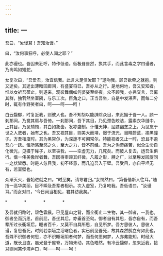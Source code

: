 ```yaml
---
---
---
```

title: 一
---



吾曰，“汝谩耳！吾知汝谩。”

曰，“汝何事狂呼，必使人闻之耶？”

此亦谩也。吾固未狂呼，特作低语，低极咠咠然，执其手，而此含毒之字曰谩者，乃尚鸣如短蛇。

女复次曰，“吾爱君，汝宜信我。此言未足信汝耶？”遂吻我。顾吾欲牵之就抱，则又逝矣。其逝出薄暗回廊间，有盛宴将已，吾亦从之行。是地何地，吾又安知者。惟以女祈吾莅止，则遂来，观彼舞偶如何婆娑至终夜。众不顾我，亦弗交言，吾离其群，独茕然坐室隅，与乐工次。巨角之口，正当吾坐，自是中发滞声，而每二分时，辄有作野笑者曰，呵——呵——呵！

白云馥郁，时复近我，则彼人也。吾不知胡以能辟除众目，来贡媚于吾一人。顾一刹那间，乃觉其肩与吾倚。一刹那间，吾下其目，乃见颈色皎洁，露素衣华缝中。上其目，乃见辅颊，其白如象齿，发亦盛制。计惟天神，屈膝幽垄之上，为见忘于世之人悲者，始有之也。吾又视其目，则美大而靖，憬于流光，目睛蔚蓝，抱黑瞳子。方吾相度时，其为黑常尔，为深邃不可彻常尔。特能视者又止一时，恐且不逾吾心一跃。惟所感至悠之久，至大之力，皆不前经。吾为之恂栗痛苦，似全生命自化微光，见摄于眸子，以至丧我，——空虚无力，几死矣。而彼人复去，运吾生俱行。偕一伟美傲岸者舞，吾因得审谛其纤微，凡履之形，膊之广，以至鬈发回旋同一之状皆悉。时是人忽目我，初不经意，而几迫吾入于壁。吾受目，亦自平坦无有，若室壁也。

众渐灭火，吾始进就之曰，“时至矣，请导君归。”女愕然曰，“第吾偕斯人往耳。”随指一高华美丽，目不瞬及吾辈者相示。次入虚室，乃复吻我。吾低语曰，“汝谩耳。”而女对曰，“今日尚当相见，君其访我矣。”

*　　　　*　　　　*　　　　*

及吾就归路时，碧色霜晨，已见屋山之背，而全衢止二生物，其一御者，一我也。御者坐而沉思，首前屈，吾坐其后，亦垂首至匈。御者自有其思，吾亦自有，而吾辈所过长衢垣后，睡者百千，又莫不自具所思，自见所梦。吾方思彼人，思彼人谩，复思吾死，时则若崇垣之浴曙色者，实已前见吾死，故其森然鹄立有如此也。吾殊不识御者何思，亦不识睡垣阴者何梦，而吾何思何梦，人亦弗能知。时经大道，既长且直，晨光登于屋脊，万物未动，其色皓然，有冷云馥郁，忽来近我，接耳则闻笑作滞声曰，呵——呵——呵！